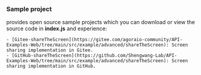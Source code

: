 <PlatformWrapper platform="web">

### Sample project

<Vg k="COMPANY" /> provides open source <Vpl k="NAME" /> sample projects which you can download or view the source code in **index.js** and experience:

    - [Gitee-shareTheScreen](https://gitee.com/agoraio-community/API-Examples-Web/tree/main/src/example/advanced/shareTheScreen): Screen sharing implementation in Gitee.
    - [GitHub-shareTheScreen](https://github.com/Shengwang-Lab/API-Examples-Web/tree/main/src/example/advanced/shareTheScreen): Screen sharing implementation in GitHub.

</PlatformWrapper>
